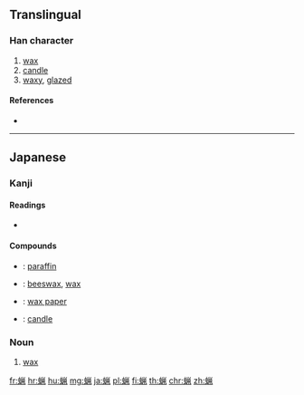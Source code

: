 {{character info/new}}
{{also|蠟}}
==Translingual==
{{Han simplified forms|蠟|蝋|蜡}}

===Han character===
{{Han char|rn=142|rad=虫|as=08|sn=14|four=|canj=LIFHN|ids=⿰虫鼡}}

# [[wax]]
# [[candle]]
# [[waxy]], [[glazed]]

====References====
* {{Han ref|kx=1088.341|hdz=42866.021|uh=874B|ud=34635}}

----

==Japanese==

===Kanji===
{{ja-kanji|grade=|rs=虫08|style=s|kyu=蠟}}

====Readings====
* {{ja-readings|on=[[ろう]] (rō) > [[らふ]] (rafu)|kun=[[ろう]] (rō) > [[らふ]] (rafu)}}

====Compounds====
* {{ja-r|石蝋|せきろう}}: [[paraffin]]
* {{ja-r|蜜蝋|みつろう}}: [[beeswax]], [[wax]]
* {{ja-r|蝋紙|ろうがみ}}: [[wax paper]]
* {{ja-r|蝋燭|ろうそく}}: [[candle]]

{{ja-kanjitab|ろう|yomi=o}}

===Noun===
{{ja-noun|ろう|hhira=らふ|kyu=蠟}}

# [[wax]]

[[fr:蝋]]
[[hr:蝋]]
[[hu:蝋]]
[[mg:蝋]]
[[ja:蝋]]
[[pl:蝋]]
[[fi:蝋]]
[[th:蝋]]
[[chr:蝋]]
[[zh:蝋]]